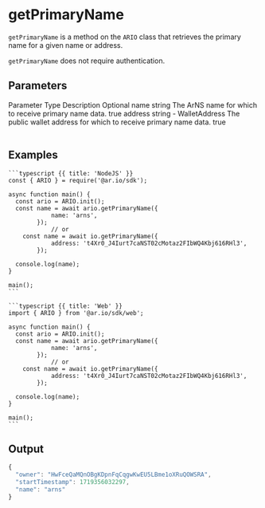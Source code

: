 

# getPrimaryName

`getPrimaryName` is a method on the `ARIO` class that retrieves the primary name for a given name or address.

`getPrimaryName` does not require authentication.

## Parameters

<Table>
  <Table.Head>
    <Table.Row>
      <Table.Header>Parameter</Table.Header>
      <Table.Header>Type</Table.Header>
      <Table.Header>Description</Table.Header>
      <Table.Header>Optional</Table.Header>
    </Table.Row>
  </Table.Head>
  <Table.Body>
    <Table.Row>
      <Table.Cell className="font-semibold">name</Table.Cell>
      <Table.Cell>string</Table.Cell>
      <Table.Cell>The ArNS name for which to receive primary name data.</Table.Cell>
      <Table.Cell>true</Table.Cell>
    </Table.Row>
    <Table.Row>
      <Table.Cell className="font-semibold">address</Table.Cell>
      <Table.Cell>string - WalletAddress</Table.Cell>
      <Table.Cell>The public wallet address for which to receive primary name data.</Table.Cell>
      <Table.Cell>true</Table.Cell>
    </Table.Row>
  </Table.Body>
</Table>

## Examples

<CodeGroup title="getPrimaryName">

    ```typescript {{ title: 'NodeJS' }}
    const { ARIO } = require('@ar.io/sdk');

    async function main() {
      const ario = ARIO.init();
      const name = await ario.getPrimaryName({
                name: 'arns',
            });
                // or
        const name = await io.getPrimaryName({
                address: 't4Xr0_J4Iurt7caNST02cMotaz2FIbWQ4Kbj616RHl3',
            });

      console.log(name);
    }

    main();
    ```

    ```typescript {{ title: 'Web' }}
    import { ARIO } from '@ar.io/sdk/web';

    async function main() {
      const ario = ARIO.init();
      const name = await ario.getPrimaryName({
                name: 'arns',
            });
                // or
        const name = await io.getPrimaryName({
                address: 't4Xr0_J4Iurt7caNST02cMotaz2FIbWQ4Kbj616RHl3',
            });

      console.log(name);
    }

    main();
    ```

</CodeGroup>

## Output

```js
{
  "owner": "HwFceQaMQnOBgKDpnFqCqgwKwEU5LBme1oXRuQOWSRA",
  "startTimestamp": 1719356032297,
  "name": "arns"
}
```